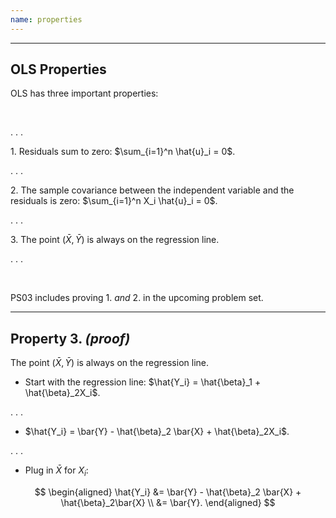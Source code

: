 ```yaml
---
name: properties
---
```


---

## OLS Properties

[OLS]{.hi} has [three]{.note} important properties:

<br>

. . .

[1.]{.note} Residuals sum to zero: $\sum_{i=1}^n \hat{u}_i = 0$.

. . .

[2.]{.note} The sample covariance between the independent variable and the residuals is zero: $\sum_{i=1}^n X_i \hat{u}_i = 0$.

. . .

[3.]{.note} The point $(\bar{X}, \bar{Y})$ is always on the regression line.

. . .

<br>

[PS03]{.hi} includes [proving]{.note} [1.]{.note} _and_ [2.]{.note} in the upcoming problem set. 

---

## Property [3.]{.note} _(proof)_

The point $(\bar{X}, \bar{Y})$ is always on the regression line.

- Start with the regression line: $\hat{Y_i} = \hat{\beta}_1 + \hat{\beta}_2X_i$.

. . .

- $\hat{Y_i} = \bar{Y} - \hat{\beta}_2 \bar{X} + \hat{\beta}_2X_i$.

. . .

- Plug in $\bar{X}$ for $X_i$:

$$
\begin{aligned}
\hat{Y_i} &= \bar{Y} - \hat{\beta}_2 \bar{X} + \hat{\beta}_2\bar{X} \\
&= \bar{Y}.
\end{aligned}
$$
